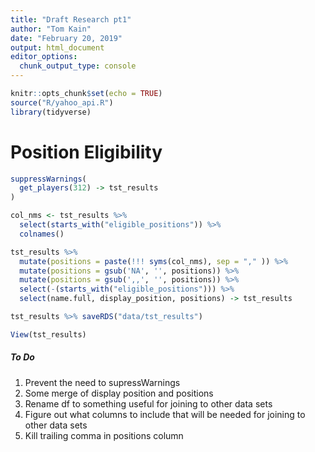 ```yaml
---
title: "Draft Research pt1"
author: "Tom Kain"
date: "February 20, 2019"
output: html_document
editor_options: 
  chunk_output_type: console
---
```


```r
knitr::opts_chunk$set(echo = TRUE)
source("R/yahoo_api.R")
library(tidyverse)
```

# Position Eligibility
```r
suppressWarnings(
  get_players(312) -> tst_results
)

col_nms <- tst_results %>%
  select(starts_with("eligible_positions")) %>%
  colnames()

tst_results %>%
  mutate(positions = paste(!!! syms(col_nms), sep = "," )) %>%
  mutate(positions = gsub('NA', '', positions)) %>%
  mutate(positions = gsub(',,', '', positions)) %>%
  select(-(starts_with("eligible_positions"))) %>%
  select(name.full, display_position, positions) -> tst_results

tst_results %>% saveRDS("data/tst_results")

View(tst_results)

```
         
##### To Do

1. Prevent the need to supressWarnings 
2. Some merge of display position and positions
3. Rename df to something useful for joining to other data sets
4. Figure out what columns to include that will be needed for joining to other data sets
5. Kill trailing comma in positions column